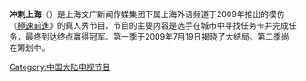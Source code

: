 {{Unreferenced|time=2021-06-14T09:42:08+00:00}}
{{電視節目信息框|
| 名稱 = 冲刺上海 Shanghai Rush
| 分類 = [[真人實境秀|真人實境秀]]
| 每集長 = 40分鐘
| 主持 = Brain Yang
| 國家 = [[中国|中国]]
| 語言 = [[英語|英語]]
| 電視網 = [[上海文广新闻传媒集团|上海文广新闻传媒集团]]（SMG）
| 開始 = 2009年
| 結束 = 至今
| 季數 = 1
| 集數 = 12
| 相关节目 = [[極速前進|極速前進]]
| 官方网站  = http://www.shanghairush.net/
|}}

'''冲刺上海'''（{{lang|en|'''Shanghai Rush'''}}）是上海文广新闻传媒集团下属上海外语频道于2009年推出的模仿《[[極速前進|極速前進]]》的真人秀节目。节目的主要内容是选手在城市中寻找任务卡并完成任务，最终到达终点赢得冠军。第一季于2009年7月19日揭晓了大结局。第二季尚在筹划中。

{{极速前进}}
[[Category:中国大陆电视节目|Category:中国大陆电视节目]]